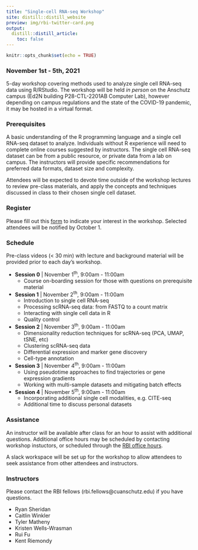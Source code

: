 ```yaml
---
title: "Single-cell RNA-seq Workshop"
site: distill::distill_website
preview: img/rbi-twitter-card.png
output:
  distill::distill_article:
    toc: false
---
```


```r
knitr::opts_chunk$set(echo = TRUE)
```

### **November 1st - 5th, 2021 **

5-day workshop covering methods used to analyze single cell RNA-seq data using R/RStudio. The workshop will be held *in person* on the Anschutz campus (Ed2N building P28-CTL-2201AB Computer Lab), however depending on campus regulations and the state of the COVID-19 pandemic, it may be hosted in a virtual format.

### **Prerequisites**

A basic understanding of the R programming language and a single cell RNA-seq dataset to analyze. Individuals without R experience will need to complete online courses suggested by instructors. The single cell RNA-seq dataset can be from a public resource, or private data from a lab on campus. The instructors will provide specific recommendations for preferred data formats, dataset size and complexity.

Attendees will be expected to devote time outside of the workshop lectures to review pre-class materials, and apply the concepts and techniques discussed in class to their chosen single cell dataset. 

### **Register**

Please fill out this [form](https://forms.gle/WBHJ2EQmR9Fttjdz6) to indicate your interest in the workshop.  Selected attendees will be notified by October 1. 

### **Schedule**

Pre-class videos (< 30 min) with lecture and background material will be provided prior to each day's workshop. 

* **Session 0** | November 1<sup>th</sup>, 9:00am - 11:00am
  + Course on-boarding session for those with questions on prerequisite material 
  
* **Session 1** | November 2<sup>th</sup>, 9:00am - 11:00am
  + Introduction to single cell RNA-seq
  + Processing scRNA-seq data: from FASTQ to a count matrix
  + Interacting with single cell data in R
  + Quality control
      
* **Session 2** | November 3<sup>th</sup>, 9:00am - 11:00am
  + Dimensionality reduction techniques for scRNA-seq (PCA, UMAP, tSNE, etc)
  + Clustering scRNA-seq data
  + Differential expression and marker gene discovery
  + Cell-type annotation

* **Session 3** | November 4<sup>th</sup>, 9:00am - 11:00am
  + Using pseudotime approaches to find trajectories or gene expression gradients   
  + Working with multi-sample datasets and mitigating batch effects

* **Session 4** | November 5<sup>th</sup>, 9:00am - 11:00am
  + Incorporating additional single cell modalities, e.g. CITE-seq
  + Additional time to discuss personal datasets
  
### **Assistance**

An instructor will be available after class for an hour to assist with additional questions. Additional office hours may be scheduled by contacting workshop instuctors, or scheduled through the [RBI office hours](https://medschool.cuanschutz.edu/rbi/training-and-education/rbi-office-hours). 

A slack workspace will be set up for the workshop to allow attendees to seek assistance from other attendees and instructors. 

### **Instructors**

Please contact the RBI fellows (rbi.fellows@cuanschutz.edu) if you have questions. 

- Ryan Sheridan  
- Caitlin Winkler  
- Tyler Matheny  
- Kristen Wells-Wrasman
- Rui Fu  
- Kent Riemondy  


